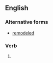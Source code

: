==English==

===Alternative forms===
* [[remodeled]]

===Verb===
{{head|en|verb form}}

# {{lb|en|British spelling}} {{en-past of|remodel}}